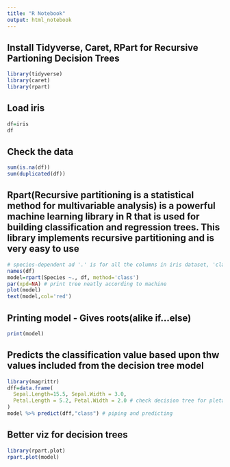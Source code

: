 ---
title: "R Notebook"
output: html_notebook
---
## **Install Tidyverse, Caret, RPart for Recursive Partioning Decision Trees**
```{r setup='false'}
library(tidyverse)
library(caret)
library(rpart)
```

## **Load iris**
```{r}
df=iris
df
```
## **Check the data**
```{r}
sum(is.na(df))
sum(duplicated(df))
```
## **Rpart(Recursive partitioning is a statistical method for multivariable analysis)** is a powerful machine learning library in R that is used for building classification and regression trees. This library implements recursive partitioning and is very easy to use
```{r}
# species-dependent ad '.' is for all the columns in iris dataset, 'class' = classification, 'anova' = regression
names(df)
model=rpart(Species ~., df, method='class')
par(xpd=NA) # print tree neatly according to machine
plot(model)
text(model,col='red')
```
## **Printing model - Gives roots(alike if...else)**
```{r}
print(model)
```
## Predicts the classification value based upon thw values included from the decision tree model
```{r}
library(magrittr)
dff=data.frame(
  Sepal.Length=15.5, Sepal.Width = 3.0,
  Petal.Length = 5.2, Petal.Width = 2.0 # check decision tree for pletalength>2.45 and petalwidth>1.75
)
model %>% predict(dff,"class") # piping and predicting
```
## Better viz for decision trees
```{r}
library(rpart.plot)
rpart.plot(model)
```


